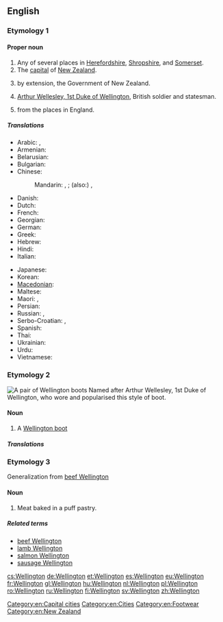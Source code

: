 ==English==
{{wikipedia|dab=Wellington (disambiguation)}}

===Etymology 1===
{{rfe|lang=en}}

====Proper noun====
{{en-proper noun}}

# Any of several places in [[Herefordshire]], [[Shropshire]], and [[Somerset]].
# The [[capital]] of [[New Zealand]].
# {{context|politics|New Zealand|slang}} by extension, the Government of New Zealand.
# [[w:Arthur Wellesley, 1st Duke of Wellington|Arthur Wellesley, 1st Duke of Wellington]], British soldier and statesman.
# {{surname|[[habitational]]|from=Old English|dot=}} from the places in England.

=====Translations=====
{{trans-top|capital of New Zealand}}
* Arabic: {{t-|ar|ويلنجتون|m|tr=wilingtuun}}, {{t-|ar|ويلينغتون|m|tr=wilinghtuun}}
* Armenian: {{t-|hy|Վելինգտոն|tr=Velington}}
* Belarusian: {{t-|be|Велінгтон|m|tr=Velinhtón}}
* Bulgarian: {{t-|bg|Уелингтън|m|tr=Uélingtǎn}}
* Chinese:
*: Mandarin: {{t-|cmn|威靈頓|sc=Hani}}, {{t-|cmn|威灵顿|tr=Wēilíngdùn|sc=Hani}}; (also:) {{t|cmn|惠靈頓|sc=Hani}}, {{t|cmn|惠灵顿|tr=Huìlíngdùn|sc=Hani}}
* Danish: {{t-|da|Wellington}}
* Dutch: {{t+|nl|Wellington}}
* French: {{t+|fr|Wellington}}
* Georgian: {{t-|ka|ველინგტონი|sc=Geor}}
* German: {{t+|de|Wellington|n}}
* Greek: {{t-|el|Ουέλλινγκτον|tr=Uélington}}
* Hebrew: {{t-|he|ולינגטון}}
* Hindi: {{t-|hi|वेलिंग्टन|tr=vēliṅgṭan}}
* Italian: {{t-|it|Wellington}}
{{trans-mid}}
* Japanese: {{t-|ja|ウェリントン|tr=Werinton}}
* Korean: {{t-|ko|웰링턴|tr=Wellingteon|sc=Hang}}
* [[Macedonian]]: {{t-|mk|Велингтон|m|tr=Vélington}}
* Maltese: {{t-|mt|Wellington}}
* Maori: {{t-|mi|Te Whanganui-a-Tara}}, {{t-|mi|Poneke}}
* Persian: {{t-|fa|ولینگتون}}
* Russian: {{t-|ru|Веллингтон|m|tr=Véllington, Vellingtón}}, {{t-|ru|Уэллингтон|m|tr=Uéllington, Wéllington}}
* Serbo-Croatian: {{t-|sh|Велингтон|m|sc=Cyrl}}, {{t-|sh|Wellington|m}}
* Spanish: {{t+|es|Wellington|m}}
* Thai: {{t-|th|เวลลิงตัน|tr=wellingtạn}}
* Ukrainian: {{t-|uk|Веллінгтон|m|tr=Véllinhton, Vellinhtón}}
* Urdu: {{t-|ur|ویلنگٹن}}
* Vietnamese: {{t-|vi|Wellington}}
{{trans-bottom}}

===Etymology 2===
[[File:Wellies.jpg|thumb|upright|A pair of Wellington boots]]
Named after Arthur Wellesley, 1st Duke of Wellington, who wore and popularised this style of boot.

====Noun====
{{en-noun}}

# {{context|military|fashion}} A [[Wellington boot]]

=====Translations=====
{{trans-see|Wellington boot}}

===Etymology 3===
Generalization from [[beef Wellington]]

====Noun====
{{en-noun}}

# Meat baked in a puff pastry.

=====Related terms=====
* [[beef Wellington]]
* [[lamb Wellington]]
* [[salmon Wellington]]
* [[sausage Wellington]]

[[Category:en:Capital cities]]
[[Category:en:Cities]]
[[Category:en:Footwear]]
[[Category:en:New Zealand]]

[[cs:Wellington]]
[[de:Wellington]]
[[et:Wellington]]
[[es:Wellington]]
[[eu:Wellington]]
[[fr:Wellington]]
[[gl:Wellington]]
[[hu:Wellington]]
[[nl:Wellington]]
[[pl:Wellington]]
[[ro:Wellington]]
[[ru:Wellington]]
[[fi:Wellington]]
[[sv:Wellington]]
[[zh:Wellington]]